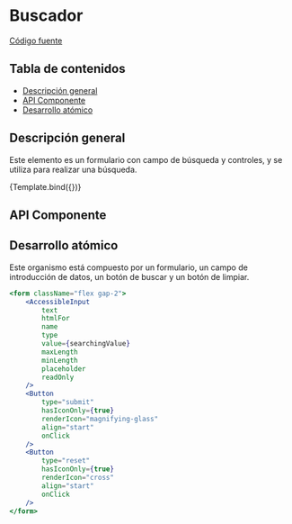 
<Meta title="Organisms/Searcher" component={Searcher} />


# Buscador

[Código fuente](https://github.com/SGDavid2719/DesignSystem/tree/master/src/stories/organisms/Searcher)

## Tabla de contenidos

-   [Descripción general](#descripción-general)
-   [API Componente](#api-componente)
-   [Desarrollo atómico](#desarrollo-atómico)

## Descripción general

Este elemento es un formulario con campo de búsqueda y controles, y se utiliza para realizar una búsqueda.

<Canvas>
    <Story
        name="Default"
        args={{
            name: "Searcher",
            htmlFor: "Searcher",
            text: "Searcher",
        }}
    >
        {Template.bind({})}
    </Story>
</Canvas>

## API Componente

<Props of={Searcher} />

## Desarrollo atómico

Este organismo está compuesto por un formulario, un campo de introducción de datos, un botón de buscar y un botón de limpiar.

```jsx
<form className="flex gap-2">
    <AccessibleInput
        text
        htmlFor
        name
        type
        value={searchingValue}
        maxLength
        minLength
        placeholder
        readOnly
    />
    <Button
        type="submit"
        hasIconOnly={true}
        renderIcon="magnifying-glass"
        align="start"
        onClick
    />
    <Button
        type="reset"
        hasIconOnly={true}
        renderIcon="cross"
        align="start"
        onClick
    />
</form>
```
